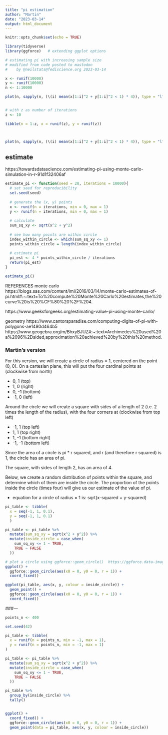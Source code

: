 ```yaml
---
title: "pi estimation"
author: "Martin"
date: "2023-03-14"
output: html_document
---
```


```r
knitr::opts_chunk$set(echo = TRUE)

library(tidyverse)
library(ggforce)   # extending ggplot options 
```

```r

# estimating pi with increasing sample size
# modified from code posted to mastodon 
#    by @neilstats@fediscience.org 2023-03-14

x <- runif(10000)
y <- runif(10000)
n <- 1:10000

plot(n, sapply(n, (\(i) mean(x[1:i]^2 + y[1:i]^2 < 1) * 4)), type = "l")


# with z as number of iterations
z <- 10

tibble(n = 1:z, x = runif(z), y = runif(z))



plot(n, sapply(n, (\(i) mean(x[1:i]^2 + y[1:i]^2 < 1) * 4)), type = "l")


```


## estimate

https://towardsdatascience.com/estimating-pi-using-monte-carlo-simulation-in-r-91d1f32406af

```r

estimate_pi <- function(seed = 28, iterations = 10000){
  # set seed for reproducibility
  set.seed(seed)
  
  # generate the (x, y) points
  x <- runif(n = iterations, min = 0, max = 1)
  y <- runif(n = iterations, min = 0, max = 1)
  
  # calculate 
  sum_sq_xy <- sqrt(x^2 + y^2) 
  
  # see how many points are within circle
  index_within_circle <- which(sum_sq_xy <= 1)
  points_within_circle = length(index_within_circle)
  
  # estimate pi
  pi_est <- 4 * points_within_circle / iterations
  return(pi_est)
}

estimate_pi()

```

 REFERENCES
 monte carlo
 https://blogs.sas.com/content/iml/2016/03/14/monte-carlo-estimates-of-pi.html#:~:text=To%20compute%20Monte%20Carlo%20estimates,the%20curve%20is%20%CF%80%20%2F%204.

 https://www.geeksforgeeks.org/estimating-value-pi-using-monte-carlo/

 geometry
 https://www.cantorsparadise.com/computing-digits-of-pi-with-polygons-ae1480d464b5
 https://www.geogebra.org/m/BhxyBJUZ#:~:text=Archimedes%20used%20a%2096%2Dsided,approximation%20achieved%20by%20this%20method.

### Martin's version 

For this version, we will create a circle of radius = 1, centered on the point (0, 0). On a cartesian plane, this will put the four cardinal points at (clockwise from north) 

* 0, 1 (top)
* 1, 0 (right)
* 0, -1 (bottom)
* -1, 0 (left)

Around the circle we will create a square with sides of a length of 2 (i.e. 2 times the length of the radius), with the four corners at (clockwise from top left)

* -1, 1 (top left)
* 1, 1 (top right)
* 1, -1 (bottom right)
* -1, -1 (bottom left)

Since the area of a circle is pi * r squared, and r (and therefore r squared) is 1, the circle has an area of pi. 

The square, with sides of length 2, has an area of 4.

Below, we create a random distribution of points within the square, and determine which of them are inside the circle. The proportion of the points inside the circle (times four) will give us our estimate of the value of pi.

* equation for a circle of radius = 1 is: sqrt(x-squared + y-squared)

```r


pi_table <- tibble(
  x = seq(-1, 1, 0.1),
  y = seq(-1, 1, 0.1)
  )

pi_table <- pi_table %>% 
  mutate(sum_sq_xy = sqrt(x^2 + y^2)) %>% 
  mutate(inside_circle = case_when(
    sum_sq_xy <= 1 ~ TRUE,
    TRUE ~ FALSE
  ))

# plot a circle using ggforce::geom_circle()  https://ggforce.data-imaginist.com/
ggplot() +
  ggforce::geom_circle(aes(x0 = 0, y0 = 0, r = 1)) +
  coord_fixed()

ggplot(pi_table, aes(x, y, colour = inside_circle)) +
  geom_point() +
  ggforce::geom_circle(aes(x0 = 0, y0 = 0, r = 1)) +
  coord_fixed()


```

###---

```r
points_n <- 400

set.seed(42)

pi_table <- tibble(
  x = runif(n = points_n, min = -1, max = 1),
  y = runif(n = points_n, min = -1, max = 1)
)

pi_table <- pi_table %>% 
  mutate(sum_sq_xy = sqrt(x^2 + y^2)) %>% 
  mutate(inside_circle = case_when(
    sum_sq_xy <= 1 ~ TRUE,
    TRUE ~ FALSE
  ))

pi_table %>% 
  group_by(inside_circle) %>% 
  tally()


ggplot() +
  coord_fixed() +
  ggforce::geom_circle(aes(x0 = 0, y0 = 0, r = 1)) +
  geom_point(data = pi_table, aes(x, y, colour = inside_circle)) 

```

